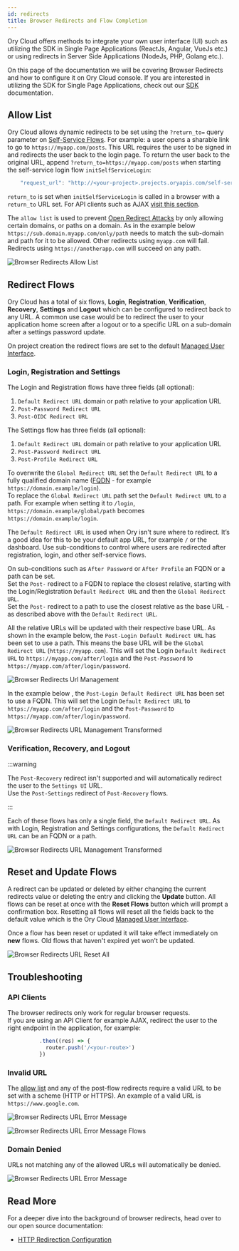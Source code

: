 ```yaml
---
id: redirects
title: Browser Redirects and Flow Completion
---
```


Ory Cloud offers methods to integrate your own user interface (UI) such as
utilizing the SDK in Single Page Applications (ReactJs, Angular, VueJs etc.) or
using redirects in Server Side Applications (NodeJs, PHP, Golang etc.).

On this page of the documentation we will be covering Browser Redirects and how
to configure it on Ory Cloud console. If you are interested in utilizing the SDK
for Single Page Applications, check out our [SDK](./services-api.mdx)
documentation.

## Allow List

Ory Cloud allows dynamic redirects to be set using the `?return_to=` query
parameter on [Self-Service Flows](./self-service.mdx). For example: a user opens
a sharable link to go to `https://myapp.com/posts`. This URL requires the user
to be signed in and redirects the user back to the login page. To return the
user back to the original URL, append `?return_to=https://myapp.com/posts` when
starting the self-service login flow `initSelfServiceLogin`:

```js
    "request_url": "http://<your-project>.projects.oryapis.com/self-service/login/browser?return_to=...",
```

`return_to` is set when `initSelfServiceLogin` is called in a browser with a
`return_to` URL set. For API clients such as AJAX
[visit this section](#api-clients).

The `allow list` is used to prevent
[Open Redirect Attacks](https://cheatsheetseries.owasp.org/cheatsheets/Unvalidated_Redirects_and_Forwards_Cheat_Sheet.html)
by only allowing certain domains, or paths on a domain. As in the example below
`https://sub.domain.myapp.com/only/path` needs to match the sub-domain and path
for it to be allowed. Other redirects using `myapp.com` will fail. Redirects
using `https://anotherapp.com` will succeed on any path.

![Browser Redirects Allow List](/images/browser-redirects/browser-redirects-allow-list.png)

## Redirect Flows

Ory Cloud has a total of six flows, **Login**, **Registration**,
**Verification**, **Recovery**, **Settings** and **Logout** which can be
configured to redirect back to any URL. A common use case would be to redirect
the user to your application home screen after a logout or to a specific URL on
a sub-domain after a settings password update.

On project creation the redirect flows are set to the default
[Managed User Interface](./managed-ui.mdx).

### Login, Registration and Settings

The Login and Registration flows have three fields (all optional):

1. `Default Redirect URL` domain or path relative to your application URL
2. `Post-Password Redirect URL`
3. `Post-OIDC Redirect URL`

The Settings flow has three fields (all optional):

1. `Default Redirect URL` domain or path relative to your application URL
2. `Post-Password Redirect URL`
3. `Post-Profile Redirect URL`

To overwrite the `Global Redirect URL` set the `Default Redirect URL` to a fully
qualified domain name
([FQDN](https://en.wikipedia.org/wiki/Fully_qualified_domain_name) - for example
`https://domain.example/login`).  
To replace the `Global Redirect URL` path set the `Default Redirect URL` to a
path. For example when setting it to `/login`,
`https://domain.example/global/path` becomes `https://domain.example/login`.

The `Default Redirect URL` is used when Ory isn't sure where to redirect. It’s a
good idea for this to be your default app URL, for example `/` or the dashboard.
Use sub-conditions to control where users are redirected after registration,
login, and other self-service flows.

On sub-conditions such as `After Password` or `After Profile` an FQDN or a path
can be set.  
Set the `Post-` redirect to a FQDN to replace the closest relative, starting
with the Login/Registration `Default Redirect URL` and then the
`Global Redirect URL`.  
Set the `Post-` redirect to a path to use the closest relative as the base URL -
as described above with the `Default Redirect URL`.

All the relative URLs will be updated with their respective base URL. As shown
in the example below, the `Post-Login Default Redirect URL` has been set to use
a path. This means the base URL will be the `Global Redirect URL`
(`https://myapp.com`). This will set the Login `Default Redirect URL` to
`https://myapp.com/after/login` and the `Post-Password` to
`https://myapp.com/after/login/password`.

![Browser Redirects Url Management](/images/browser-redirects/browser-redirects-url-management.png)

In the example below , the `Post-Login Default Redirect URL` has been set to use
a FQDN. This will set the Login `Default Redirect URL` to
`https://myapp.com/after/login` and the `Post-Password` to
`https://myapp.com/after/login/password`.

![Browser Redirects URL Management Transformed](/images/browser-redirects/browser-redirects-url-management-2.png)

### Verification, Recovery, and Logout

:::warning

The `Post-Recovery` redirect isn't supported and will automatically redirect the
user to the `Settings UI` URL.  
Use the `Post-Settings` redirect of `Post-Recovery` flows.

:::

Each of these flows has only a single field, the `Default Redirect URL`. As with
Login, Registration and Settings configurations, the `Default Redirect URL` can
be an FQDN or a path.

![Browser Redirects URL Management Transformed](/images/browser-redirects/browser-redirects-url-management-3.png)

## Reset and Update Flows

A redirect can be updated or deleted by either changing the current redirects
value or deleting the entry and clicking the **Update** button. All flows can be
reset at once with the **Reset Flows** button which will prompt a confirmation
box. Resetting all flows will reset all the fields back to the default value
which is the Ory Cloud [Managed User Interface](./managed-ui.mdx).

Once a flow has been reset or updated it will take effect immediately on **new**
flows. Old flows that haven't expired yet won't be updated.

![Browser Redirects URL Reset All](/images/browser-redirects/browser-redirects-reset-all.png)

## Troubleshooting

### API Clients

The browser redirects only work for regular browser requests.  
If you are using an API Client for example AJAX, redirect the user to the right
endpoint in the application, for example:

```ts
          .then((res) => {
            router.push('/<your-route>')
          })
```

### Invalid URL

The [allow list](#allow-list) and any of the post-flow redirects require a valid
URL to be set with a scheme (HTTP or HTTPS). An example of a valid URL is
`https://www.google.com`.

![Browser Redirects URL Error Message](/images/browser-redirects/browser-redirects-error-messages-1.png)

![Browser Redirects URL Error Message Flows](/images/browser-redirects/browser-redirects-error-messages-flows.png)

### Domain Denied

URLs not matching any of the allowed URLs will automatically be denied.

![Browser Redirects URL Error Message](/images/browser-redirects/browser-redirects-error-messages-2.png)

## Read More

For a deeper dive into the background of browser redirects, head over to our
open source documentation:

- [HTTP Redirection Configuration](https://www.ory.sh/kratos/docs/concepts/browser-redirect-flow-completion)

